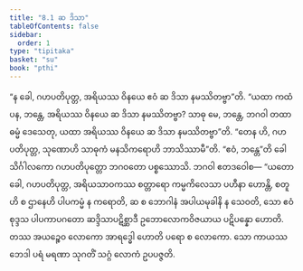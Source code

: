 ```yaml
---
title: "8.1 ဆ ဒိသာ"
tableOfContents: false
sidebar:
  order: 1
type: "tipitaka"
basket: "su"
book: "pthi"
---
```



<DynamicBreadcrumb />

<Division number="244" book="pthi">

<Paragraph number="577" book="pthi">
“န ခေါ, ဂဟပတိပုတ္တ, အရိယဿ ဝိနယေ ဧဝံ ဆ ဒိသာ နမဿိတဗ္ဗာ”တိ. “ယထာ ကထံ ပန, ဘန္တေ, အရိယဿ ဝိနယေ ဆ ဒိသာ နမဿိတဗ္ဗာ? သာဓု မေ, ဘန္တေ, ဘဂဝါ တထာ ဓမ္မံ ဒေသေတု, ယထာ အရိယဿ ဝိနယေ ဆ ဒိသာ နမဿိတဗ္ဗာ”တိ.
</Paragraph>

<Paragraph number="578" book="pthi">
“တေန ဟိ, ဂဟပတိပုတ္တ, သုဏောဟိ သာဓုကံ မနသိကရောဟိ ဘာသိဿာမီ”တိ. “ဧဝံ, ဘန္တေ”တိ ခေါ သိင်္ဂါလကော ဂဟပတိပုတ္တော ဘဂဝတော ပစ္စဿောသိ. ဘဂဝါ ဧတဒဝေါစ—
</Paragraph>

<Paragraph number="579" book="pthi">
“ယတော ခေါ, ဂဟပတိပုတ္တ, အရိယသာဝကဿ စတ္တာရော ကမ္မကိလေသာ ပဟီနာ ဟောန္တိ, စတူဟိ စ ဌာနေဟိ ပါပကမ္မံ န ကရောတိ, ဆ စ ဘောဂါနံ အပါယမုခါနိ န သေဝတိ, သော ဧဝံ စုဒ္ဒသ ပါပကာပဂတော ဆဒ္ဒိသာပဋိစ္ဆာဒီ ဥဘောလောကဝိဇယာယ ပဋိပန္နော ဟောတိ. တဿ အယဉ္စေဝ လောကော အာရဒ္ဓေါ ဟောတိ ပရော စ လောကော. သော ကာယဿ ဘေဒါ ပရံ မရဏာ သုဂတိံ သဂ္ဂံ လောကံ ဥပပဇ္ဇတိ.
</Paragraph>
</Division>
